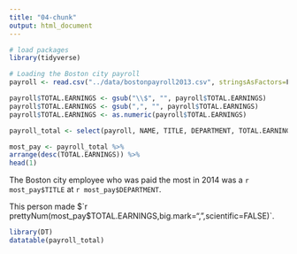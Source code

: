 ```yaml
---
title: "04-chunk"
output: html_document
---
```


```r
# load packages
library(tidyverse)

# Loading the Boston city payroll
payroll <- read.csv("../data/bostonpayroll2013.csv", stringsAsFactors=F)

payroll$TOTAL.EARNINGS <- gsub("\\$", "", payroll$TOTAL.EARNINGS)
payroll$TOTAL.EARNINGS <- gsub(",", "", payroll$TOTAL.EARNINGS)
payroll$TOTAL.EARNINGS <- as.numeric(payroll$TOTAL.EARNINGS)

payroll_total <- select(payroll, NAME, TITLE, DEPARTMENT, TOTAL.EARNINGS)

most_pay <- payroll_total %>%
arrange(desc(TOTAL.EARNINGS)) %>%
head(1)
```

The Boston city employee who was paid the most in 2014 was a `r most_pay$TITLE` at `r most_pay$DEPARTMENT`.

This person made $`r prettyNum(most_pay$TOTAL.EARNINGS,big.mark=",",scientific=FALSE)`.

```r
library(DT)
datatable(payroll_total)

```
